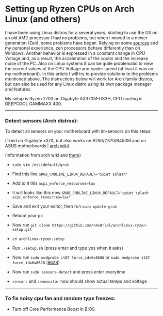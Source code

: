 # Setting up Ryzen CPUs on Arch Linux (and others)

I have been using Linux distros for a several years, starting to use the OS on an old AMD processor I had no problems, but when I moved to a newer generation (Zen), some problems have began. Relying on some [sources](https://www.reddit.com/r/ManjaroLinux/comments/i9oktd/ryzen_7_2700_unstable_voltage_and_temp/ "sources") and my personal experience, zen processors behave differently than on Windows. Another behavior is expressed in a constant change in CPU Voltage and, as a result, the acceleration of the cooler and the increase noise of the PC. Also on Linux systems it can be quite problematic to view the correct values of the CPU Voltage and cooler speed (at least it was on my motherboard). In this article I will try to provide solutions to the problems mentioned above. The instructions below will work for Arch family distros, but can also be used for any Linux distro using its own package manager and features.

My setup is Ryzen 2700 on Gigabyte AX370M-DS3H, CPU cooling is DEEPCOOL GAMMAXX 400.

---

### Detect sensors (Arch distros):

To detect all sensors on your motherboard with lm-sensors do this steps:

(Tried on Gigabyte x370, but also works on B250/Z370/B450M and on ASUS motherboards | [arch wiki](https://wiki.archlinux.org/index.php/Lm_sensors#Gigabyte_B250/Z370/B450M_motherboards "arch wiki"))

(information from arch wiki and [there](https://askubuntu.com/questions/1164206/lm-sensors-and-amd-ryzen-x570-chipset "there"))

- `sudo vim /etc/default/grub`

- Find this line `GRUB_CMDLINE_LINUX_DEFAULT="quiet splash"`

- Add to it this `acpi_enforce_resources=lax`

- It will looks like this now `GRUB_CMDLINE_LINUX_DEFAULT="quiet splash acpi_enforce_resources=lax"`

- Save and exit your editor, then run `sudo update-grub`

- Reboot your pc

- Now run `git clone https://github.com/h4x0rlol/archlinux-ryzen-setup.git`

- `cd archlinux-ryzen-setup`

- Run `./setup.sh` (press enter and type yes when it asks)

- Now run `sudo modprobe it87 force_id=0x8686` or `sudo modprobe it87 force_id=0x8628` ([8628](https://github.com/a1wong/it87/issues/1 "8628"))

- Now run `sudo sensors-detect` and press enter everytime

- `sensors` and `zenmonitor` now should show actual temps and voltage

---

### To fix noisy cpu fan and random type freezes:

- Turn off Core Performance Boost in BIOS
